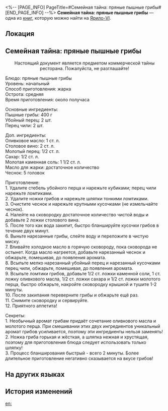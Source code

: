 <%-- [PAGE_INFO]
PageTitle=#Семейная тайна: пряные пышные грибы#
[END_PAGE_INFO] --%>
{{Дополнить}}
{{Книга Инфобокс
|id           = 008
|partIds      = 190108
|Название     = 
|Изображение  = Иконка Книга.png
|Мир          = Ярило-VI
|Томов        = 1
|Автор        = <!--нужно добавить-->
|Описание     = Описание знаменитого блюда ресторана Заклёпкограда, рецепт которого держится в строжайшем секрете... но ты его уже знаешь.
|Том1         = {{tx}}
|Источник1    = {{tx|Отсутствует источник}}
|Персонажи    = 
|Фракции      = 
}}
'''Семейная тайна: пряные пышные грибы''' — одна из [[Книги|книг]], которую можно найти на [[Ярило-VI]].

==Локация==
{{Отметка карты|<!--название карты-->|<!--id отметки-->}}

==Семейная тайна: пряные пышные грибы==
<div align="center">Настоящий документ является предметом коммерческой тайны ресторана. Пожалуйста, не разглашайте!</div>

Блюдо: пряные пышные грибы<br />
Уровень: начальный<br />
Способ приготовления: жарка<br />
Острота: средняя<br />
Время приготовления: около получаса

Основные ингредиенты:<br />
Пышные грибы: 400 г<br />
Убойный перец: 2 шт.<br />
Перец чили: 2 шт.

Доп. ингредиенты:<br />
Оливковое масло: 1 ст. л.<br />
Столовое вино: 2 ст. л.<br />
Молотый перец: 1/2 ст. л.<br />
Сахар: 1/2 ст. л.<br />
Молотая каменная соль: 1 1/2 ст. л.<br />
Масло для жарки: достаточное количество<br />
Чеснок: 5 головок

Приготовление:<br />
1. Удалите стебель убойного перца и нарежьте кубиками; перец чили нарежьте ломтиками.<br />
2. Удалите ножки грибов и нарежьте шляпки тонкими ломтиками.<br />
3. Очистите чеснок и нарежьте крупными кусочками (не измельчайте чеснок).<br />
4. Налейте на сковородку достаточное количество чистой воды и добавьте 2 ложки столового вина.<br />
5. После того как вода закипит, быстро бланшируйте кусочки грибов в течение двух минут.<br />
6. Выньте нарезанные грибы, слейте воду и переложите в чистую миску.<br />
7. Вливайте холодное масло в горячую сковороду, пока сковорода не остынет. Когда масло нагреется, добавьте нарезанный чеснок и обжарьте, помешивая, до появления аромата.<br />
8. Всыпьте мелко нарезанный убойный перец и нарезанный кусочками перец чили, обжарьте, помешивая, до появления аромата.<br />
9. Всыпьте ломтики грибов, добавьте 1/2 ст. ложки каменной соли, 1 ст. ложку оливкового масла, 1/2 ст. ложки сахара и 1/2 ст. ложки молотого перца, быстро обжарьте, накройте сковородку крышкой и тушите 1-2 минуты.<br />
10. После закипания переверните грибы и обжарьте ещё раз.<br />
11. Снимите сковородку и сервируйте.<br />
12. Приятного аппетита!

Секреты:<br />
1. Необычный аромат грибам придаёт сочетание оливкового масла и молотого перца. При смешивании этих двух ингредиентов уникальный аромат грибов усиливается, поэтому эти ингредиенты нельзя заменять!<br />
2. Ножка гриба горькая и жёсткая, а шляпка нежная и хрустящая, поэтому для приготовления блюда следует использовать только шляпку!<br />
3. Процесс бланширования быстрый - всего 2 минуты. Более длительное приготовление негативно сказывается на вкусе грибов!

==На других языках==
{{На других языках
|en   = ''Family Secret: Spicy Puffy Mushrooms''
|zhs  = 《秘传：爆辣蓬蓬菇》
|zht  = 〈秘傳：爆辣蓬蓬菇〉
|ja   = 『秘伝：爆辛ポンポン茸』
|ko   = ≪비법: 매콤 퐁퐁버섯≫
|es   = «Receta secreta: setas acampanadas picantes»
|fr   = ''Secret de famille&nbsp;: champignon farci épicé''
|ru   = Семейная тайна: пряные пышные грибы
|th   = "สูตรลับของตระกูล: Spicy Puffy Mushroom"
|vi   = "Bí Truyền: Nấm Xòe Siêu Cay"
|de   = „Geheimrezept: Pikante Schwammpilze“
|id   = "Resep Rahasia: Spicy Puffy Mushrooms"
|pt   = "Segredo de Família: Cogumelo-Avolumado Picante"
}}

==История изменений==
{{История изменений|3.5}}

[[en:]]